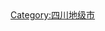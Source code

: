 [[Category:四川地级市|Category:四川地级市]]
{{catmore|乐山市|四川省乐山市}}
<br>{{hideh
|Head = 乐山各区县市所辖乡镇与街道
|FrameStyle   = border:solid 1px #0000ff;
|HeadStyle    = text-align:left;background:transparent;
|ContentStyle = background: #FFFFE0;
}}
{{edit|Template:乐山市市中区行政区划}}{{乐山市市中区行政区划|state=expanded}}<br>
{{edit|Template:乐山市五通桥区行政区划}}{{乐山市五通桥区行政区划|state=expanded}}<br>
{{edit|Template:乐山市沙湾区行政区划}}{{乐山市沙湾区行政区划|state=expanded}}<br>
{{edit|Template:乐山市金口河区行政区划}}{{乐山市金口河区行政区划|state=expanded}}<br>
{{edit|Template:峨眉山市行政区划}}{{峨眉山市行政区划|state=expanded}}<br>
{{edit|Template:夹江县行政区划}}{{夹江县行政区划|state=expanded}}<br>
{{edit|Template:井研县行政区划}}{{井研县行政区划|state=expanded}}<br>
{{edit|Template:犍为县行政区划}}{{犍为县行政区划|state=expanded}}<br>
{{edit|Template:沐川县行政区划}}{{沐川县行政区划|state=expanded}}<br>
{{edit|Template:马边彝族自治县行政区划}}{{马边彝族自治县行政区划|state=expanded}}<br>
{{edit|Template:峨边彝族自治县行政区划}}{{峨边彝族自治县行政区划|state=expanded}}<br>
{{hidef}}